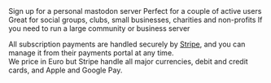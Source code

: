<CardGroup cols={2}>
  <Card title="Single user (€2.50/month)" icon="user" color="#ea5a0c" href="/compare-servers#single-user-server">
    Sign up for a personal mastodon server
  </Card>
  <Card title="Small server (€5/month)" icon="user-group" color="#0285c7" href="/compare-servers#small-server">
    Perfect for a couple of active users
  </Card>
  <Card title="Medium server (€10/month)" icon="people-group" color="#16a34a" href="/compare-servers#medium-server">
    Great for social groups, clubs, small businesses, charities and non-profits
  </Card>
  <Card title="Large server (€20/month)" icon="users-medical" color="#dc2626" href="/compare-servers#large-server">
    If you need to run a large community or business server
  </Card>
</CardGroup>

<Tip>All subscription payments are handled securely by [Stripe](https://stripe.com), and you can manage it from their payments portal at any time.<br>
We price in Euro but Stripe handle all major currencies, debit and credit cards, and Apple and Google Pay.</Tip>